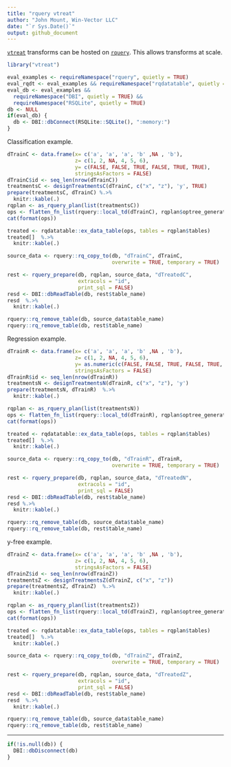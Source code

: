 ```yaml
---
title: "rquery vtreat"
author: "John Mount, Win-Vector LLC"
date: "`r Sys.Date()`"
output: github_document
---
```


[`vtreat`](https://github.com/WinVector/vtreat) transforms can be hosted on [`rquery`](https://github.com/WinVector/rquery).  This allows transforms at scale.

```r
library("vtreat")

eval_examples <- requireNamespace("rquery", quietly = TRUE)
eval_rqdt <- eval_examples && requireNamespace("rqdatatable", quietly = TRUE)
eval_db <- eval_examples &&
  requireNamespace("DBI", quietly = TRUE) &&
  requireNamespace("RSQLite", quietly = TRUE)
db <- NULL
if(eval_db) {
  db <- DBI::dbConnect(RSQLite::SQLite(), ":memory:")
}
```

Classification example.

```r
dTrainC <- data.frame(x= c('a', 'a', 'a', 'b' ,NA , 'b'),
                      z= c(1, 2, NA, 4, 5, 6),
                      y= c(FALSE, FALSE, TRUE, FALSE, TRUE, TRUE),
                      stringsAsFactors = FALSE)
dTrainC$id <- seq_len(nrow(dTrainC))
treatmentsC <- designTreatmentsC(dTrainC, c("x", "z"), 'y', TRUE)
prepare(treatmentsC, dTrainC) %.>%
  knitr::kable(.)
rqplan <- as_rquery_plan(list(treatmentsC))
ops <- flatten_fn_list(rquery::local_td(dTrainC), rqplan$optree_generators)
cat(format(ops))
```

```r
treated <- rqdatatable::ex_data_table(ops, tables = rqplan$tables)
treated[]  %.>%
  knitr::kable(.)
```

```r
source_data <- rquery::rq_copy_to(db, "dTrainC", dTrainC,
                                  overwrite = TRUE, temporary = TRUE)

rest <- rquery_prepare(db, rqplan, source_data, "dTreatedC",
                       extracols = "id",
                       print_sql = FALSE)
resd <- DBI::dbReadTable(db, rest$table_name)
resd  %.>%
  knitr::kable(.)

rquery::rq_remove_table(db, source_data$table_name)
rquery::rq_remove_table(db, rest$table_name)
```

Regression example.


```r
dTrainR <- data.frame(x= c('a', 'a', 'a', 'b' ,NA , 'b'),
                      z= c(1, 2, NA, 4, 5, 6),
                      y= as.numeric(c(FALSE, FALSE, TRUE, FALSE, TRUE, TRUE)),
                      stringsAsFactors = FALSE)
dTrainR$id <- seq_len(nrow(dTrainR))
treatmentsN <- designTreatmentsN(dTrainR, c("x", "z"), 'y')
prepare(treatmentsN, dTrainR)  %.>%
  knitr::kable(.)

rqplan <- as_rquery_plan(list(treatmentsN))
ops <- flatten_fn_list(rquery::local_td(dTrainR), rqplan$optree_generators)
cat(format(ops))
```

```r
treated <- rqdatatable::ex_data_table(ops, tables = rqplan$tables)
treated[]  %.>%
  knitr::kable(.)
```

```r
source_data <- rquery::rq_copy_to(db, "dTrainR", dTrainR,
                                  overwrite = TRUE, temporary = TRUE)

rest <- rquery_prepare(db, rqplan, source_data, "dTreatedN",
                       extracols = "id",
                       print_sql = FALSE)
resd <- DBI::dbReadTable(db, rest$table_name)
resd %.>%
  knitr::kable(.)

rquery::rq_remove_table(db, source_data$table_name)
rquery::rq_remove_table(db, rest$table_name)
```



y-free example.


```r
dTrainZ <- data.frame(x= c('a', 'a', 'a', 'b' ,NA , 'b'),
                      z= c(1, 2, NA, 4, 5, 6),
                      stringsAsFactors = FALSE)
dTrainZ$id <- seq_len(nrow(dTrainZ))
treatmentsZ <- designTreatmentsZ(dTrainZ, c("x", "z"))
prepare(treatmentsZ, dTrainZ)  %.>%
  knitr::kable(.)

rqplan <- as_rquery_plan(list(treatmentsZ))
ops <- flatten_fn_list(rquery::local_td(dTrainZ), rqplan$optree_generators)
cat(format(ops))
```

```r
treated <- rqdatatable::ex_data_table(ops, tables = rqplan$tables)
treated[]  %.>%
  knitr::kable(.)
```

```r
source_data <- rquery::rq_copy_to(db, "dTrainZ", dTrainZ,
                                  overwrite = TRUE, temporary = TRUE)

rest <- rquery_prepare(db, rqplan, source_data, "dTreatedZ",
                       extracols = "id",
                       print_sql = FALSE)
resd <- DBI::dbReadTable(db, rest$table_name)
resd  %.>%
  knitr::kable(.)

rquery::rq_remove_table(db, source_data$table_name)
rquery::rq_remove_table(db, rest$table_name)
```


---------------


```r
if(!is.null(db)) {
  DBI::dbDisconnect(db)
}
```

